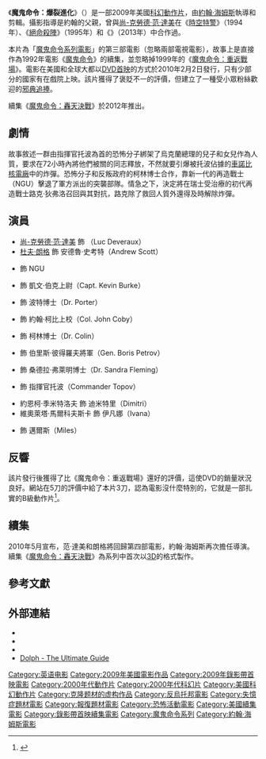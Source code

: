 {{noteTA
|G1=Show
|G2=Movie
|T=zh-tw:魔鬼命令：爆裂進化;zh-cn:再造战士：重生;zh-hk:再造戰士：潛龍再生;
|1=zh-tw:魔鬼命令;zh-cn:再造战士;zh-hk:再造戰士;
|2=zh-tw:同伴;zh-cn:同志;
}}
{{Infobox film
| name           = 魔鬼命令：爆裂進化
| original_name  = {{lang|en|''Universal Soldier: Regeneration''}}
| image          = Universal Soldier Regeneration Poster.jpg
| caption        = 電影海報
| director       = [[約翰·海姆斯|約翰·海姆斯]]
| producer       = 克雷格·鮑姆加藤<br />{{link-en|馬克·達蒙|Mark Damon}}<br />摩西·戴曼特
| writer         = {{link-en|維克多·奧斯特洛夫斯基|Victor Ostrovsky}}
| based_on       = 角色<br />由{{link-en|李察·羅斯坦|Richard Rothstein}}<br />克里斯多福·李奇<br />[[狄恩·德夫林|狄恩·德夫林]]<br />創作
| starring       = [[尚-克勞德·范·達美|尚-克勞德·范·達美]]<br />[[杜夫·朗格|杜夫·朗格]]<br />{{link-en|安德烈·阿爾洛夫斯基|Andrei Arlovski}}<br />{{link-en|邁克·派爾|Mike Pyle (fighter)}}<br />{{link-en|蓋瑞·庫柏|Garry Cooper}}<br />{{link-en|柯瑞·強森|Corey Johnson (actor)}}<br />{{link-en|凱瑞·莎勒|Kerry Shale}}<br />{{link-en|阿基·阿夫尼|Aki Avni}}
| music          = {{link-en|克里斯·希爾|Kris Hill}}<br />{{link-en|麥可·克拉斯納|Michael Krassner}}
| cinematography = {{link-en|彼得·海姆斯|Peter Hyams}}
| editing        = 傑森·加拉格爾<br />約翰·海姆斯
| distributor    = {{link-en|索尼影視家庭娛樂|Sony Pictures Home Entertainment}}
| released       = {{Film date|2009|10|1|[[奇幻電影節|奇幻電影節]]|2010|2|2|美國}}
| runtime        = 97分鐘
| country        = 美國
| language       = 英語
| budget         = 900萬美元<ref>{{cite web |url=http://collider.com/john-hyams-universal-soldier-day-of-reckoning-interview/ |title=Director John Hyams Talks UNIVERSAL SOLDIER: DAY OF RECKONING, Plus the Top 11 Things to Know About Hyams and His Film |author=Daniels, Hunter |publisher=Collider.com |accessdate=2013-12-27 |archive-date=2013-03-10 |archive-url=https://web.archive.org/web/20130310034935/http://collider.com/john-hyams-universal-soldier-day-of-reckoning-interview |dead-url=no }}</ref>
| gross          = 84萬美元<ref>{{cite web|title=Universal Soldier: Regeneration (2010)|url=http://boxofficemojo.com/movies/intl/?page=&country=00&id=_fUNIVERSALSOLDIER01|publisher=Box Office Mojo|accessdate=2012-07-24|archive-date=2016-03-04|archive-url=https://web.archive.org/web/20160304091120/http://www.boxofficemojo.com/movies/intl/?page=&country=00&id=_fUNIVERSALSOLDIER01|dead-url=no}}</ref> 
| preceded_by    = 《[[魔鬼命令：重返戰場|魔鬼命令：重返戰場]]》
| followed_by    = 《[[魔鬼命令：轟天決戰|魔鬼命令：轟天決戰]]》
| cn_name        = 再造战士：重生
| hk_name        = 再造戰士：潛龍再生
| tw_name        = 魔鬼命令：爆裂進化
}}
《'''魔鬼命令：爆裂進化'''》（{{lang-en|'''''Universal Soldier: Regeneration'''''}}）是一部2009年美國[[科幻片|科幻]][[動作片|動作片]]，由[[約翰·海姆斯|約翰·海姆斯]]執導和剪輯。攝影指導{{link-en|彼得·海姆斯|Peter Hyams}}是約翰的父親，曾與[[尚-克勞德·范·達美|尚-克勞德·范·達美]]在《[[時空特警|時空特警]]》（1994年）、《[[絕命殺陣|絕命殺陣]]》（1995年）和《{{link-en|仇敵當前|Enemies Closer}}》（2013年）中合作過。

本片為「[[魔鬼命令系列電影|魔鬼命令系列電影]]」的第三部電影（忽略兩部電視電影），故事上是直接作為1992年電影《[[魔鬼命令|魔鬼命令]]》的續集，並忽略掉1999年的《[[魔鬼命令：重返戰場|魔鬼命令：重返戰場]]》。電影在美國和全球大都以[[DVD首映|DVD首映]]的方式於2010年2月2日發行，只有少部分的國家有在戲院上映。該片獲得了褒貶不一的評價，但建立了一種受小眾粉絲歡迎的[[邪典追捧|邪典追捧]]。

續集《[[魔鬼命令：轟天決戰|魔鬼命令：轟天決戰]]》於2012年推出。

== 劇情 ==
故事敘述一群由指揮官托波為首的恐怖分子綁架了烏克蘭總理的兒子和女兒作為人質，要求在72小時內將他們被關的同志釋放，不然就要引爆被托波佔據的[[車諾比核電廠|車諾比核電廠]]中的炸彈。恐怖分子和反叛政府的柯林博士合作，靠新一代的再造戰士（NGU）擊退了軍方派出的突襲部隊。情急之下，決定將在瑞士受治療的初代再造戰士路克·狄弗洛召回與其對抗，路克除了救回人質外還得及時解除炸彈。

== 演員 ==
* [[尚-克勞德·范·達美|尚-克勞德·范·達美]] 飾 {{link-en|路克·狄弗洛|Luc Deveraux}}（Luc Deveraux）
* [[杜夫·朗格|杜夫·朗格]] 飾 安德魯·史考特（Andrew Scott）
* {{link-en|安德烈·阿爾洛夫斯基|Andrei Arlovski}} 飾 NGU
* {{link-en|邁克·派爾|Mike Pyle (fighter)}} 飾 凱文·伯克上尉（Capt. Kevin Burke）
* {{link-en|蓋瑞·庫柏|Garry Cooper}} 飾 波特博士（Dr. Porter）
* {{link-en|柯瑞·強森|Corey Johnson (actor)}} 飾 約翰·柯比上校（Col. John Coby）
* {{link-en|凱瑞·莎勒|Kerry Shale}} 飾 柯林博士（Dr. Colin）
* {{link-en|阿基·阿夫尼|Aki Avni}} 飾 伯里斯·彼得羅夫將軍（Gen. Boris Petrov）
* {{link-en|艾蜜莉·喬伊斯|Emily Joyce}} 飾 桑德拉·弗萊明博士（Dr. Sandra Fleming）
* {{link-en|扎哈利·巴哈沃|Zahari Baharov}} 飾 指揮官托波（Commander Topov）
* 約恩柯·季米特洛夫 飾 迪米特里（Dimitri）
* 維奧萊塔·馬爾科夫斯卡 飾 伊凡娜（Ivana）
* {{link-en|克里斯多福·范·瓦恩伯格|Kristopher Van Varenberg}} 飾 邁爾斯（Miles）

== 反響 ==
該片發行後獲得了比《魔鬼命令：重返戰場》還好的評價，這使DVD的銷量狀況良好。{{link-en|恐懼基地|Dread Central}}網站在5刀的評價中給了本片3刀，認為電影沒什麼特別的，它就是一部扎實的B級動作片<ref>{{Cite web |url=http://www.dreadcentral.com/reviews/universal-soldier-regeneration-2009 |title=Dread Central - Universal Soldier: Regeneration Review |access-date=2016-01-26 |archive-date=2013-10-08 |archive-url=https://web.archive.org/web/20131008114414/http://www.dreadcentral.com/reviews/universal-soldier-regeneration-2009 |dead-url=no }}</ref>。

== 續集 ==
2010年5月宣布，范·達美和朗格將回歸第四部電影，約翰·海姆斯再次擔任導演。續集《[[魔鬼命令：轟天決戰|魔鬼命令：轟天決戰]]》為系列中首次以[[3D電影|3D]]的格式製作。

== 參考文獻 ==
{{reflist|2}}

== 外部連結 ==
* {{IMDb title|1288403}}
* {{AllMovie title|503042}}
* {{Rotten Tomatoes|universal-soldier-the-next-generation}}
* [http://www.dolph-ultimate.com/films/universal3.html Dolph - The Ultimate Guide] {{Wayback|url=http://www.dolph-ultimate.com/films/universal3.html |date=20200131074312 }}

{{Universal Soldier}}
{{John Hyams}}
{{DEFAULTSORT:Universal Soldier: Regeneration}}
[[Category:英语电影|Category:英语电影]]
[[Category:2009年美國電影作品|Category:2009年美國電影作品]]
[[Category:2009年錄影帶首映電影|Category:2009年錄影帶首映電影]]
[[Category:2000年代動作片|Category:2000年代動作片]]
[[Category:2000年代科幻片|Category:2000年代科幻片]]
[[Category:美國科幻動作片|Category:美國科幻動作片]]
[[Category:克隆题材的虚构作品|Category:克隆题材的虚构作品]]
[[Category:反烏托邦電影|Category:反烏托邦電影]]
[[Category:失憶症題材電影|Category:失憶症題材電影]]
[[Category:報復題材電影|Category:報復題材電影]]
[[Category:恐怖活動電影|Category:恐怖活動電影]]
[[Category:美國續集電影|Category:美國續集電影]]
[[Category:錄影帶首映續集電影|Category:錄影帶首映續集電影]]
[[Category:魔鬼命令系列|Category:魔鬼命令系列]]
[[Category:約翰·海姆斯電影|Category:約翰·海姆斯電影]]